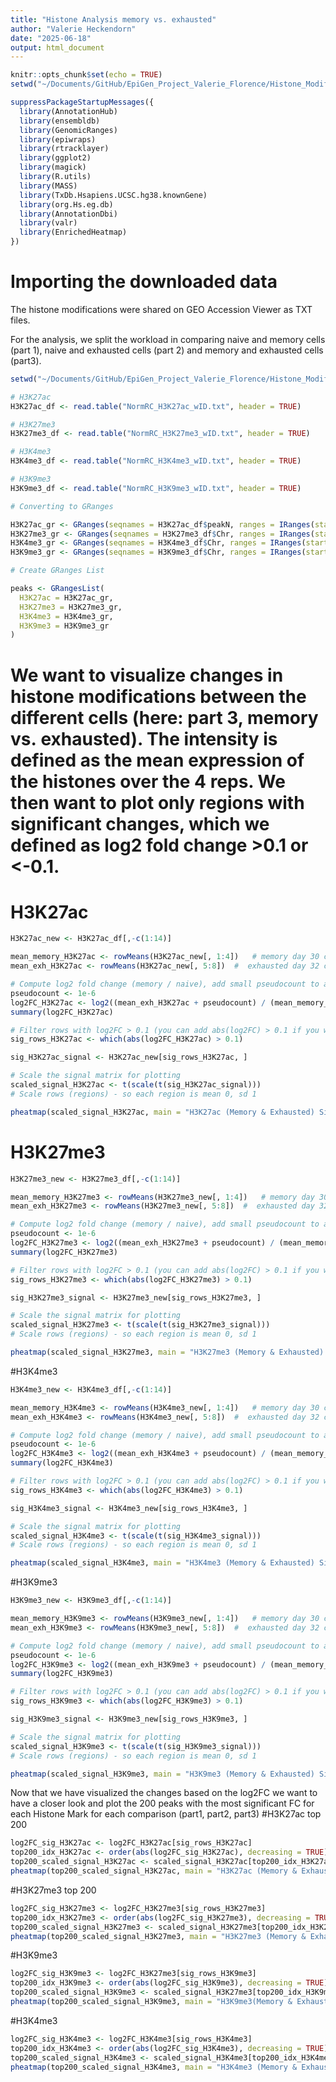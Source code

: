 ```yaml
---
title: "Histone Analysis memory vs. exhausted"
author: "Valerie Heckendorn"
date: "2025-06-18"
output: html_document
---
```


```r
knitr::opts_chunk$set(echo = TRUE)
setwd("~/Documents/GitHub/EpiGen_Project_Valerie_Florence/Histone_Modification_EXH/peaks")
```

```r
suppressPackageStartupMessages({
  library(AnnotationHub)
  library(ensembldb)
  library(GenomicRanges)
  library(epiwraps)
  library(rtracklayer)
  library(ggplot2)
  library(magick)
  library(R.utils) 
  library(MASS)
  library(TxDb.Hsapiens.UCSC.hg38.knownGene)
  library(org.Hs.eg.db)
  library(AnnotationDbi)
  library(valr)
  library(EnrichedHeatmap)
})
```
# Importing the downloaded data
The histone modifications were shared on GEO Accession Viewer as TXT files.

For the analysis, we split the workload in comparing naive and memory cells (part 1), naive and exhausted cells (part 2) and memory and exhausted cells (part3). 


```r
setwd("~/Documents/GitHub/EpiGen_Project_Valerie_Florence/Histone_Modification_EXH/peaks")

# H3K27ac
H3K27ac_df <- read.table("NormRC_H3K27ac_wID.txt", header = TRUE)

# H3K27me3
H3K27me3_df <- read.table("NormRC_H3K27me3_wID.txt", header = TRUE)

# H3K4me3
H3K4me3_df <- read.table("NormRC_H3K4me3_wID.txt", header = TRUE)

# H3K9me3
H3K9me3_df <- read.table("NormRC_H3K9me3_wID.txt", header = TRUE)

# Converting to GRanges

H3K27ac_gr <- GRanges(seqnames = H3K27ac_df$peakN, ranges = IRanges(start = H3K27ac_df$Start, end = H3K27ac_df$End))
H3K27me3_gr <- GRanges(seqnames = H3K27me3_df$Chr, ranges = IRanges(start = H3K27me3_df$Start, end = H3K27me3_df$End))
H3K4me3_gr <- GRanges(seqnames = H3K4me3_df$Chr, ranges = IRanges(start = H3K4me3_df$Start, end = H3K4me3_df$End))
H3K9me3_gr <- GRanges(seqnames = H3K9me3_df$Chr, ranges = IRanges(start = H3K9me3_df$Start, end = H3K9me3_df$End))

# Create GRanges List

peaks <- GRangesList(
  H3K27ac = H3K27ac_gr,
  H3K27me3 = H3K27me3_gr,
  H3K4me3 = H3K4me3_gr,
  H3K9me3 = H3K9me3_gr
)

```

# We want to visualize changes in histone modifications between the different cells (here: part 3, memory vs. exhausted). The intensity is defined as the mean expression of the histones over the 4 reps. We then want to plot only regions with significant changes, which we defined as log2 fold change >0.1 or <-0.1.

# H3K27ac
```r
H3K27ac_new <- H3K27ac_df[,-c(1:14)]

mean_memory_H3K27ac <- rowMeans(H3K27ac_new[, 1:4])   # memory day 30 cols
mean_exh_H3K27ac <- rowMeans(H3K27ac_new[, 5:8])  #  exhausted day 32 cols

# Compute log2 fold change (memory / naive), add small pseudocount to avoid log2(0)
pseudocount <- 1e-6
log2FC_H3K27ac <- log2((mean_exh_H3K27ac + pseudocount) / (mean_memory_H3K27ac + pseudocount))
summary(log2FC_H3K27ac)

# Filter rows with log2FC > 0.1 (you can add abs(log2FC) > 0.1 if you want both directions)
sig_rows_H3K27ac <- which(abs(log2FC_H3K27ac) > 0.1)

sig_H3K27ac_signal <- H3K27ac_new[sig_rows_H3K27ac, ]

# Scale the signal matrix for plotting
scaled_signal_H3K27ac <- t(scale(t(sig_H3K27ac_signal)))  
# Scale rows (regions) - so each region is mean 0, sd 1

pheatmap(scaled_signal_H3K27ac, main = "H3K27ac (Memory & Exhausted) Significant Regions", show_rownames = FALSE, cutree_rows = 2)

```
# H3K27me3
```r
H3K27me3_new <- H3K27me3_df[,-c(1:14)]

mean_memory_H3K27me3 <- rowMeans(H3K27me3_new[, 1:4])   # memory day 30 cols
mean_exh_H3K27me3 <- rowMeans(H3K27me3_new[, 5:8])  #  exhausted day 32 cols

# Compute log2 fold change (memory / naive), add small pseudocount to avoid log2(0)
pseudocount <- 1e-6
log2FC_H3K27me3 <- log2((mean_exh_H3K27me3 + pseudocount) / (mean_memory_H3K27me3 + pseudocount))
summary(log2FC_H3K27me3)

# Filter rows with log2FC > 0.1 (you can add abs(log2FC) > 0.1 if you want both directions)
sig_rows_H3K27me3 <- which(abs(log2FC_H3K27me3) > 0.1)

sig_H3K27me3_signal <- H3K27me3_new[sig_rows_H3K27me3, ]

# Scale the signal matrix for plotting
scaled_signal_H3K27me3 <- t(scale(t(sig_H3K27me3_signal)))  
# Scale rows (regions) - so each region is mean 0, sd 1

pheatmap(scaled_signal_H3K27me3, main = "H3K27me3 (Memory & Exhausted) Significant Regions", show_rownames = FALSE, cutree_rows = 2)

```

#H3K4me3
```r
H3K4me3_new <- H3K4me3_df[,-c(1:14)]

mean_memory_H3K4me3 <- rowMeans(H3K4me3_new[, 1:4])   # memory day 30 cols
mean_exh_H3K4me3 <- rowMeans(H3K4me3_new[, 5:8])  #  exhausted day 32 cols

# Compute log2 fold change (memory / naive), add small pseudocount to avoid log2(0)
pseudocount <- 1e-6
log2FC_H3K4me3 <- log2((mean_exh_H3K4me3 + pseudocount) / (mean_memory_H3K4me3 + pseudocount))
summary(log2FC_H3K4me3)

# Filter rows with log2FC > 0.1 (you can add abs(log2FC) > 0.1 if you want both directions)
sig_rows_H3K4me3 <- which(abs(log2FC_H3K4me3) > 0.1)

sig_H3K4me3_signal <- H3K4me3_new[sig_rows_H3K4me3, ]

# Scale the signal matrix for plotting
scaled_signal_H3K4me3 <- t(scale(t(sig_H3K4me3_signal)))  
# Scale rows (regions) - so each region is mean 0, sd 1

pheatmap(scaled_signal_H3K4me3, main = "H3K4me3 (Memory & Exhausted) Significant Regions", show_rownames = FALSE, cutree_rows = 2)

```
#H3K9me3
```r
H3K9me3_new <- H3K9me3_df[,-c(1:14)]

mean_memory_H3K9me3 <- rowMeans(H3K9me3_new[, 1:4])   # memory day 30 cols
mean_exh_H3K9me3 <- rowMeans(H3K9me3_new[, 5:8])  #  exhausted day 32 cols

# Compute log2 fold change (memory / naive), add small pseudocount to avoid log2(0)
pseudocount <- 1e-6
log2FC_H3K9me3 <- log2((mean_exh_H3K9me3 + pseudocount) / (mean_memory_H3K9me3 + pseudocount))
summary(log2FC_H3K9me3)

# Filter rows with log2FC > 0.1 (you can add abs(log2FC) > 0.1 if you want both directions)
sig_rows_H3K9me3 <- which(abs(log2FC_H3K9me3) > 0.1)

sig_H3K9me3_signal <- H3K9me3_new[sig_rows_H3K9me3, ]

# Scale the signal matrix for plotting
scaled_signal_H3K9me3 <- t(scale(t(sig_H3K9me3_signal)))  
# Scale rows (regions) - so each region is mean 0, sd 1

pheatmap(scaled_signal_H3K9me3, main = "H3K9me3 (Memory & Exhausted) Significant Regions", show_rownames = FALSE, cutree_rows = 2)
```

Now that we have visualized the changes based on the log2FC we want to have a closer look and plot the 200 peaks with the most significant FC for each Histone Mark for each comparison (part1, part2, part3)
#H3K27ac top 200
```r
log2FC_sig_H3K27ac <- log2FC_H3K27ac[sig_rows_H3K27ac]
top200_idx_H3K27ac <- order(abs(log2FC_sig_H3K27ac), decreasing = TRUE)[1:200]
top200_scaled_signal_H3K27ac <- scaled_signal_H3K27ac[top200_idx_H3K27ac, ]
pheatmap(top200_scaled_signal_H3K27ac, main = "H3K27ac (Memory & Exhausted) Top 200 Significant Regions", show_rownames = FALSE, cutree_rows = 2)
```
#H3K27me3 top 200
```r
log2FC_sig_H3K27me3 <- log2FC_H3K27me3[sig_rows_H3K27me3]
top200_idx_H3K27me3 <- order(abs(log2FC_sig_H3K27me3), decreasing = TRUE)[1:200]
top200_scaled_signal_H3K27me3 <- scaled_signal_H3K27me3[top200_idx_H3K27me3, ]
pheatmap(top200_scaled_signal_H3K27me3, main = "H3K27me3 (Memory & Exhausted) Top 200 Significant Regions", show_rownames = FALSE, cutree_rows = 2)
```
#H3K9me3
```r
log2FC_sig_H3K9me3 <- log2FC_H3K27me3[sig_rows_H3K9me3]
top200_idx_H3K9me3 <- order(abs(log2FC_sig_H3K9me3), decreasing = TRUE)[1:200]
top200_scaled_signal_H3K9me3 <- scaled_signal_H3K27me3[top200_idx_H3K9me3, ]
pheatmap(top200_scaled_signal_H3K9me3, main = "H3K9me3(Memory & Exhausted) Top 200 Significant Regions", show_rownames = FALSE, cutree_rows = 2)
```

#H3K4me3
```r
log2FC_sig_H3K4me3 <- log2FC_H3K4me3[sig_rows_H3K4me3]
top200_idx_H3K4me3 <- order(abs(log2FC_sig_H3K4me3), decreasing = TRUE)[1:200]
top200_scaled_signal_H3K4me3 <- scaled_signal_H3K4me3[top200_idx_H3K4me3, ]
pheatmap(top200_scaled_signal_H3K4me3, main = "H3K4me3 (Memory & Exhausted) Top 200 Significant Regions", show_rownames = FALSE, cutree_rows = 2)
```
